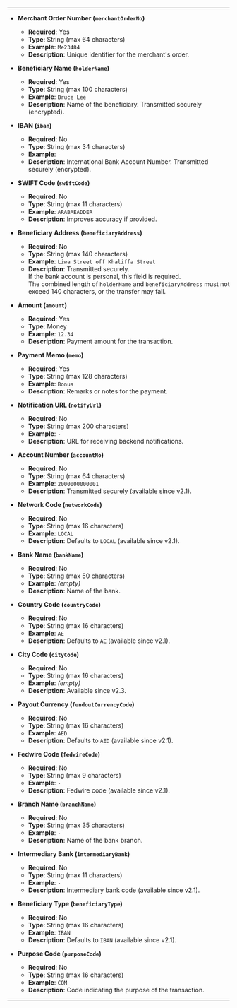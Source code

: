 
---

- **Merchant Order Number (`merchantOrderNo`)**
  - **Required**: Yes  
  - **Type**: String (max 64 characters)  
  - **Example**: `Me23484`  
  - **Description**: Unique identifier for the merchant's order.


- **Beneficiary Name (`holderName`)**
  - **Required**: Yes  
  - **Type**: String (max 100 characters)  
  - **Example**: `Bruce Lee`  
  - **Description**: Name of the beneficiary. Transmitted securely (encrypted).

- **IBAN (`iban`)**
  - **Required**: No  
  - **Type**: String (max 34 characters)  
  - **Example**: `-`  
  - **Description**: International Bank Account Number. Transmitted securely (encrypted).

- **SWIFT Code (`swiftCode`)**
  - **Required**: No  
  - **Type**: String (max 11 characters)  
  - **Example**: `ARABAEADDER`  
  - **Description**: Improves accuracy if provided.


- **Beneficiary Address (`beneficiaryAddress`)**
  - **Required**: No  
  - **Type**: String (max 140 characters)  
  - **Example**: `Liwa Street off Khaliffa Street`  
  - **Description**: Transmitted securely.  
    If the bank account is personal, this field is required.  
    The combined length of `holderName` and `beneficiaryAddress` must not exceed 140 characters, or the transfer may fail.

- **Amount (`amount`)**
  - **Required**: Yes  
  - **Type**: Money  
  - **Example**: `12.34`  
  - **Description**: Payment amount for the transaction.

- **Payment Memo (`memo`)**
  - **Required**: Yes  
  - **Type**: String (max 128 characters)  
  - **Example**: `Bonus`  
  - **Description**: Remarks or notes for the payment.

- **Notification URL (`notifyUrl`)**
  - **Required**: No  
  - **Type**: String (max 200 characters)  
  - **Example**: `-`  
  - **Description**: URL for receiving backend notifications.

- **Account Number (`accountNo`)**
  - **Required**: No  
  - **Type**: String (max 64 characters)  
  - **Example**: `2000000000001`  
  - **Description**: Transmitted securely (available since v2.1).

- **Network Code (`networkCode`)**
  - **Required**: No  
  - **Type**: String (max 16 characters)  
  - **Example**: `LOCAL`  
  - **Description**: Defaults to `LOCAL` (available since v2.1).

- **Bank Name (`bankName`)**
  - **Required**: No  
  - **Type**: String (max 50 characters)  
  - **Example**: *(empty)*  
  - **Description**: Name of the bank.

- **Country Code (`countryCode`)**
  - **Required**: No  
  - **Type**: String (max 16 characters)  
  - **Example**: `AE`  
  - **Description**: Defaults to `AE` (available since v2.1).


- **City Code (`cityCode`)**
  - **Required**: No  
  - **Type**: String (max 16 characters)  
  - **Example**: *(empty)*  
  - **Description**: Available since v2.3.


- **Payout Currency (`fundoutCurrencyCode`)**
  - **Required**: No  
  - **Type**: String (max 16 characters)  
  - **Example**: `AED`  
  - **Description**: Defaults to `AED` (available since v2.1).


- **Fedwire Code (`fedwireCode`)**
  - **Required**: No  
  - **Type**: String (max 9 characters)  
  - **Example**: `-`  
  - **Description**: Fedwire code (available since v2.1).


- **Branch Name (`branchName`)**
  - **Required**: No  
  - **Type**: String (max 35 characters)  
  - **Example**: `-`  
  - **Description**: Name of the bank branch.


- **Intermediary Bank (`intermediaryBank`)**
  - **Required**: No  
  - **Type**: String (max 11 characters)  
  - **Example**: `-`  
  - **Description**: Intermediary bank code (available since v2.1).

- **Beneficiary Type (`beneficiaryType`)**
  - **Required**: No  
  - **Type**: String (max 16 characters)  
  - **Example**: `IBAN`  
  - **Description**: Defaults to `IBAN` (available since v2.1).

- **Purpose Code (`purposeCode`)**
  - **Required**: No  
  - **Type**: String (max 16 characters)  
  - **Example**: `COM`  
  - **Description**: Code indicating the purpose of the transaction.

---
